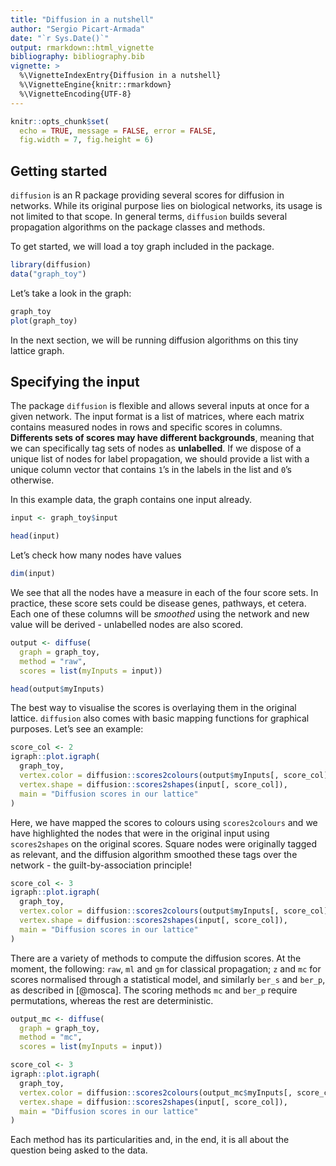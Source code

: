 ```yaml
---
title: "Diffusion in a nutshell"
author: "Sergio Picart-Armada"
date: "`r Sys.Date()`"
output: rmarkdown::html_vignette
bibliography: bibliography.bib
vignette: >
  %\VignetteIndexEntry{Diffusion in a nutshell}
  %\VignetteEngine{knitr::rmarkdown}
  %\VignetteEncoding{UTF-8}
---
```


```r
knitr::opts_chunk$set(
  echo = TRUE, message = FALSE, error = FALSE, 
  fig.width = 7, fig.height = 6)
```

## Getting started

`diffusion` is an R package providing several scores for diffusion in networks. 
While its original purpose lies on biological networks, its usage is not limited to that scope. 
In general terms, `diffusion` builds several propagation algorithms on the \code{igraph} package classes and methods. 

To get started, we will load a toy graph included in the package. 

```r
library(diffusion)
data("graph_toy")
```

Let's take a look in the graph:

```r
graph_toy
plot(graph_toy)
```

In the next section, we will be running diffusion algorithms on this tiny lattice graph. 

## Specifying the input

The package `diffusion` is flexible and allows several inputs at once for a given network. 
The input format is a list of matrices, where each matrix contains measured nodes in rows and specific scores in columns. 
**Differents sets of scores may have different backgrounds**, meaning that we can specifically tag sets of nodes as **unlabelled**. 
If we dispose of a unique list of nodes for label propagation, we should provide a list with a unique column vector that contains `1`'s in the labels in the list and `0`'s otherwise.

In this example data, the graph contains one input already. 
```r
input <- graph_toy$input

head(input)
```

Let's check how many nodes have values

```r
dim(input)
```

We see that all the nodes have a measure in each of the four score sets. 
In practice, these score sets could be disease genes, pathways, et cetera.
Each one of these columns will be *smoothed* using the network and new value will be derived - unlabelled nodes are also scored.

```r
output <- diffuse(
  graph = graph_toy, 
  method = "raw", 
  scores = list(myInputs = input))

head(output$myInputs)
```

The best way to visualise the scores is overlaying them in the original lattice. 
`diffusion` also comes with basic mapping functions for graphical purposes. 
Let's see an example:

```r
score_col <- 2
igraph::plot.igraph(
  graph_toy, 
  vertex.color = diffusion::scores2colours(output$myInputs[, score_col]),
  vertex.shape = diffusion::scores2shapes(input[, score_col]),
  main = "Diffusion scores in our lattice"
)
```

Here, we have mapped the scores to colours using `scores2colours` and we have highlighted the nodes that were in the original input using `scores2shapes` on the original scores.
Square nodes were originally tagged as relevant, and the diffusion algorithm smoothed these tags over the network - the guilt-by-association principle!

```r
score_col <- 3
igraph::plot.igraph(
  graph_toy, 
  vertex.color = diffusion::scores2colours(output$myInputs[, score_col]),
  vertex.shape = diffusion::scores2shapes(input[, score_col]),
  main = "Diffusion scores in our lattice"
)
```

There are a variety of methods to compute the diffusion scores. 
At the moment, the following: `raw`, `ml` and `gm` for classical propagation; `z` and `mc` for scores normalised through a statistical model, and similarly `ber_s` and `ber_p`, as described in [@mosca]. 
The scoring methods `mc` and `ber_p` require permutations, whereas the rest are deterministic. 

```r
output_mc <- diffuse(
  graph = graph_toy, 
  method = "mc", 
  scores = list(myInputs = input))

score_col <- 3
igraph::plot.igraph(
  graph_toy, 
  vertex.color = diffusion::scores2colours(output_mc$myInputs[, score_col]),
  vertex.shape = diffusion::scores2shapes(input[, score_col]),
  main = "Diffusion scores in our lattice"
)
```

Each method has its particularities and, in the end, it is all about the question being asked to the data. 
